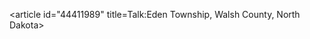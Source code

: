 <article id="44411989" title=Talk:Eden Township, Walsh County, North Dakota>
	<talkpage id="44411989" title="Talk:Eden Township, Walsh County, North Dakota">
{{WikiProject United States|ND=yes}}
	</talkpage>
</article>
